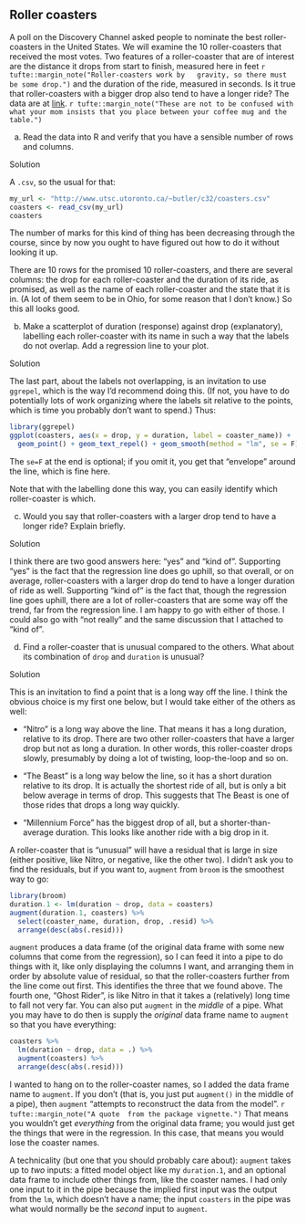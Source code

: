 ##  Roller coasters


 A poll on the Discovery Channel asked people to nominate the
best roller-coasters in the United States. We will examine the 10
roller-coasters that received the most votes. Two features of a
roller-coaster that are of interest are the distance it drops from
start to finish, measured here in feet
`r tufte::margin_note("Roller-coasters work by   gravity, so there must be some drop.")` and the duration of the ride,
measured in seconds. Is it true that roller-coasters with a bigger
drop also tend to have a longer ride? The data are at
[link](http://www.utsc.utoronto.ca/~butler/c32/coasters.csv).
`r tufte::margin_note("These are not to be confused with what your mom insists that you place between your coffee mug and the table.")`



(a) Read the data into R and verify that you have a sensible
number of rows and columns.


Solution


A `.csv`, so the usual for that:

```r
my_url <- "http://www.utsc.utoronto.ca/~butler/c32/coasters.csv"
coasters <- read_csv(my_url)
coasters
```

 

The number of marks for this kind of thing has been decreasing through
the course, since by now you ought to have figured out how to do it
without looking it up.

There are 10 rows for the promised 10 roller-coasters, and there are
several columns: the drop for each roller-coaster and the duration of
its ride, as promised, as well as the name of each roller-coaster and the state
that it is in. (A lot of them seem to be in Ohio, for some reason that
I don't know.) So this all looks good.



(b) Make a scatterplot of duration (response) against drop
(explanatory), labelling each roller-coaster with its name in such a
way that the labels do not overlap. Add a regression line to your plot.


Solution


The last part, about the labels not overlapping, is an
invitation to use `ggrepel`, which is the way I'd
recommend doing this. (If not, you have to do potentially lots
of work organizing where the labels sit relative to the points,
which is time you probably don't want to spend.) Thus:
```r
library(ggrepel)
ggplot(coasters, aes(x = drop, y = duration, label = coaster_name)) +
  geom_point() + geom_text_repel() + geom_smooth(method = "lm", se = F)
```

       

The `se=F` at the end is optional; if you omit it, you get that
"envelope" around the line, which is fine here.

Note that with the labelling done this way, you can easily identify
which roller-coaster is which.



(c) Would you say that roller-coasters with a larger drop tend
to have a longer ride? Explain briefly.


Solution


I think there are two good answers here: "yes" and "kind of".
Supporting "yes" is the fact that the regression line does go
uphill, so that overall, or on average, roller-coasters with a
larger drop do tend to have a longer duration of ride as well.
Supporting "kind of" is the fact that, though the regression
line goes uphill, there are a lot of roller-coasters that are
some way off the trend, far from the regression line.
I am happy to go with either of those. I could also go with
"not really" and the same discussion that I attached to 
"kind of". 



(d) Find a roller-coaster that is unusual compared to the
others. What about its combination of `drop` and
`duration` is unusual?


Solution


This is an invitation to find a point that is a long way off the
line. I think the obvious choice is my first one below, but I
would take either of the others as well:


* "Nitro" is a long way above the line. That means it has
a long duration, relative to its drop. There are two other
roller-coasters that have a larger drop but not as long a
duration. In other words, this roller-coaster drops slowly,
presumably by doing a lot of twisting, loop-the-loop and so on.

* "The Beast" is a long way below the line, so it has a
short duration relative to its drop. It is actually the
shortest ride of all, but is only a bit below average in terms
of drop. This suggests that The Beast is one of those rides
that drops a long way quickly.

* "Millennium Force" has the biggest drop of all, but a
shorter-than-average duration. This looks like another ride
with a big drop in it.

A roller-coaster that is "unusual" will have a residual that
is large in size (either positive, like Nitro, or negative, like
the other two). I didn't ask you to find the residuals, but if
you want to, `augment` from `broom` is the
smoothest way to go:
```r
library(broom)
duration.1 <- lm(duration ~ drop, data = coasters)
augment(duration.1, coasters) %>%
  select(coaster_name, duration, drop, .resid) %>%
  arrange(desc(abs(.resid)))
```

       

`augment` produces a data frame (of the original data frame
with some new columns that come from the regression), so I can feed it
into a pipe to do things with it, like only displaying the columns I
want, and arranging them in order by absolute value of residual, so
that the roller-coasters further from the line come out first. This
identifies the three that we found above. The fourth one, "Ghost Rider", 
is like Nitro in that it takes a (relatively) long time to
fall not very far.
You can also put `augment` in the *middle* of a pipe. What
you may have to do then is supply the *original* data frame name
to `augment` so that you have everything:

```r
coasters %>%
  lm(duration ~ drop, data = .) %>%
  augment(coasters) %>%
  arrange(desc(abs(.resid)))
```

 

I wanted to hang on to the roller-coaster names, so I added the data
frame name to `augment`. If you don't (that is, you just put
`augment()` in the middle of a pipe), then `augment`
"attempts to reconstruct the data from the model".
`r tufte::margin_note("A quote  from the package vignette.")` That means you wouldn't get
*everything* from the original data frame; you would just get the
things that were in the regression. In this case, that means you would lose
the coaster names.

A technicality (but one that you should probably care about):
`augment` takes up to *two* inputs: a fitted model object
like my `duration.1`, and an optional data frame to include
other things from, like the coaster names. I had only one input to it
in the pipe because the implied first input was the output from the
`lm`, which doesn't have a name; the input `coasters` in
the pipe was what would normally be the *second* input to
`augment`.




